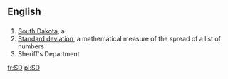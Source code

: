 ==English==

==={{Abbreviation}}===

#[[South Dakota]], a {{USstate}}
#[[Standard deviation]], a mathematical measure of the spread of a list of numbers
#Sheriff's Department

[[fr:SD]]
[[pl:SD]]